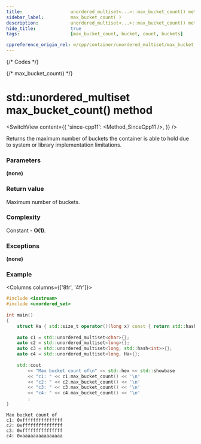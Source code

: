 ```yaml
---
title:					unordered_multiset<...>::max_bucket_count() method
sidebar_label:			max_bucket_count( )
description:			unordered_multiset<...>::max_bucket_count() method C++ documentation
hide_title:				true
tags:					[max_bucket_count, bucket, count, buckets]

cppreference_origin_rel: w/cpp/container/unordered_multiset/max_bucket_count
---
```



{/* Codes */}

{/* max_bucket_count() */}

# std::unordered_multiset max_bucket_count() method

<SwitchView content={{
	'since-cpp11': <Method_SinceCpp11 />,
}} />

Returns the maximum number of buckets the container is able to hold due to system or library implementation limitations.

### Parameters

**(none)**

### Return value

Maximum number of buckets.

### Complexity

Constant - **O(1)**.

### Exceptions

**(none)**

### Example

<Columns columns={['8fr', '4fr']}>
<div>

```cpp
#include <iostream>
#include <unordered_set>
 
int main()
{
    struct Ha { std::size_t operator()(long x) const { return std::hash<long>{}(x); }; };
 
    auto c1 = std::unordered_multiset<char>{};
    auto c2 = std::unordered_multiset<long>{};
    auto c3 = std::unordered_multiset<long, std::hash<int>>{};
    auto c4 = std::unordered_multiset<long, Ha>{};
 
    std::cout
        << "Max bucket count of\n" << std::hex << std::showbase
        << "c1: " << c1.max_bucket_count() << '\n'
        << "c2: " << c2.max_bucket_count() << '\n'
        << "c3: " << c3.max_bucket_count() << '\n'
        << "c4: " << c4.max_bucket_count() << '\n'
        ;
}
```

</div>
<div>

```plaintext title="Possible output"
Max bucket count of
c1: 0xfffffffffffffff
c2: 0xfffffffffffffff
c3: 0xfffffffffffffff
c4: 0xaaaaaaaaaaaaaaa
```

</div>
</Columns>

